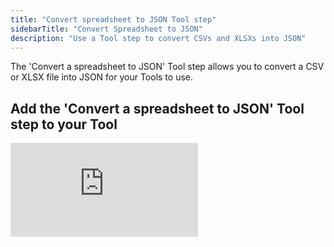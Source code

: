 ```yaml
---
title: "Convert spreadsheet to JSON Tool step"
sidebarTitle: "Convert Spreadsheet to JSON"
description: "Use a Tool step to convert CSVs and XLSXs into JSON"
---
```


The 'Convert a spreadsheet to JSON' Tool step allows you to convert a CSV or XLSX file into JSON for your Tools to use. 

## Add the 'Convert a spreadsheet to JSON' Tool step to your Tool

<div style={{ width:"100%",position:"relative",paddingTop:"56.25%" }}>
<iframe src="https://app.supademo.com/embed/cmbrf6vyscbn6sn1r1drty9ln" frameBorder="0" title="Add the Convert a Spreadsheet to JSON Tool step to your Tool" allow="clipboard-write" webkitallowfullscreen="true" mozallowfullscreen="true" allowfullscreen style={{ position:"absolute",top:0,left:0,width:"100%",height:"100%",border:"3px solid #5E43CE",borderRadius:"10px" }} />

</div>

You can add the 'Convert a spreadsheet to JSON' Tool step to your Tool by:

1. Creating a new Tool, then searching for the 'Convert a spreadsheet to JSON' Tool step
2. Click 'Expand' to see the full Tool step
3. Add the CSV or XLSX file you want to convert to JSON
4. Click 'Run step' to run the Tool step
5. Your output will be formatted - click 'Formatted' to see the JSON output if needed

## Using the Tool output

The output is a dictionary with a key `rows`.

- `spreadsheet_to_json[rows]` is a list containing as many rows as included in the uploaded file.
- Each row is a dictionary representing one row of data (i.e. keys are column headers in the uploaded spreadsheet).

Below you can see samples where the default name assigned to the step `spreadsheet_to_json` is used.

```
spreadsheet_to_json.rows
spreadsheet_to_json.rows[0]
```

## Common errors

<Accordion title="Unsupported file type">
  The error message similar to the one below indicates that a non-spreadsheet file was uploaded to the Tool step. Only CSV and XLSX files are supported. 
  `Unsupported file type: pdf`
</Accordion>